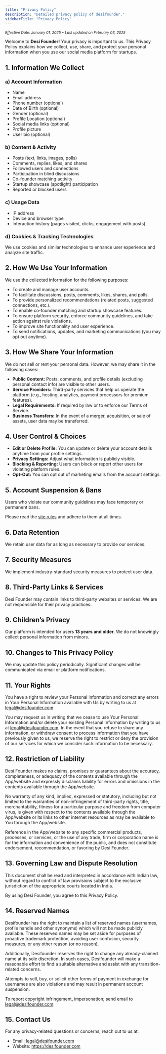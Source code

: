 ```yaml
---
title: "Privacy Policy"
description: "Detailed privacy policy of desifounder."
sidebarTitle: "Privacy Policy"
---
```


_<sub>Effective Date: January 01, 2025 • Last updated on February 03, 2025</sub>_

Welcome to **Desi Founder!** Your privacy is important to us. This Privacy Policy explains how we collect, use, share, and protect your personal information when you use our social media platform for startups.

## 1. Information We Collect

### a) Account Information

- Name
- Email address
- Phone number (optional)
- Date of Birth (optional)
- Gender (optional)
- Profile Location (optional)
- Social media links (optional)
- Profile picture
- User bio (optional)

### b) Content & Activity

- Posts (text, links, images, polls)
- Comments, replies, likes, and shares
- Followed users and connections
- Participation in blind discussions
- Co-founder matching activity
- Startup showcase (spotlight) participation
- Reported or blocked users

### c) Usage Data

- IP address
- Device and browser type
- Interaction history (pages visited, clicks, engagement with posts)

### d) Cookies & Tracking Technologies

We use cookies and similar technologies to enhance user experience and analyze site traffic.

## 2. How We Use Your Information

We use the collected information for the following purposes:

- To create and manage user accounts.
- To facilitate discussions, posts, comments, likes, shares, and polls.
- To provide personalized recommendations (related posts, suggested connections, etc.).
- To enable co-founder matching and startup showcase features.
- To ensure platform security, enforce community guidelines, and take action against rule violations.
- To improve site functionality and user experience.
- To send notifications, updates, and marketing communications (you may opt out anytime).

## 3. How We Share Your Information

We do not sell or rent your personal data. However, we may share it in the following cases:

- **Public Content:** Posts, comments, and profile details (excluding personal contact info) are visible to other users.
- **Service Providers:** Third-party services that help us operate the platform (e.g., hosting, analytics, payment processors for premium features).
- **Legal Requirements:** If required by law or to enforce our Terms of Service.
- **Business Transfers:** In the event of a merger, acquisition, or sale of assets, user data may be transferred.

## 4. User Control & Choices

- **Edit or Delete Profile:** You can update or delete your account details anytime from your profile settings.
- **Privacy Settings:** Adjust what information is publicly visible.
- **Blocking & Reporting:** Users can block or report other users for violating platform rules.
- **Opt-Out:** You can opt out of marketing emails from the account settings.

## 5. Account Suspension & Bans

Users who violate our community guidelines may face temporary or permanent bans.

Please read the [site rules](https://help.desifounder.com/Rules) and adhere to them at all times.

## 6. Data Retention

We retain user data for as long as necessary to provide our services.

## 7. Security Measures

We implement industry-standard security measures to protect user data.

## 8. Third-Party Links & Services

Desi Founder may contain links to third-party websites or services. We are not responsible for their privacy practices.

## 9. Children’s Privacy

Our platform is intended for users **13 years and older**. We do not knowingly collect personal information from minors.

## 10. Changes to This Privacy Policy

We may update this policy periodically. Significant changes will be communicated via email or platform notifications.

## 11. Your Rights

You have a right to review your Personal Information and correct any errors in Your Personal Information available with Us by writing to us at [legal@desifounder.com](mailto:legal@desifounder.com)

You may request us in writing that we cease to use Your Personal Information and/or delete your existing Personal Information by writing to us at [legal@desifounder.com](mailto:legal@desifounder.com). In the event that you refuse to share any information, or withdraw consent to process information that you have previously given to us, we reserve the right to restrict or deny the provision of our services for which we consider such information to be necessary.

## 12. Restriction of Liability

Desi Founder makes no claims, promises or guarantees about the accuracy, completeness, or adequacy of the contents available through the App/website and expressly disclaims liability for errors and omissions in the contents available through the App/website.

No warranty of any kind, implied, expressed or statutory, including but not limited to the warranties of non-infringement of third-party rights, title, merchantability, fitness for a particular purpose and freedom from computer virus, is given with respect to the contents available through the App/website or its links to other internet resources as may be available to You through the App/website.

Reference in the App/website to any specific commercial products, processes, or services, or the use of any trade, firm or corporation name is for the information and convenience of the public, and does not constitute endorsement, recommendation, or favoring by Desi Founder.

## 13. Governing Law and Dispute Resolution

This document shall be read and interpreted in accordance with Indian law, without regard to conflict of law provisions subject to the exclusive jurisdiction of the appropriate courts located in India.

By using Desi Founder, you agree to this Privacy Policy.

## 14. Reserved Names

Desifounder has the right to maintain a list of reserved names (usernames, profile handle and other synonyms) which will not be made publicly available. These reserved names may be set aside for purposes of proactive trademark protection, avoiding user confusion, security measures, or any other reason (or no reason).

Additionally, Desifounder reserves the right to change any already-claimed name at its sole discretion. In such cases, Desifounder will make a reasonable effort to find a suitable alternative and assist with any transition-related concerns.

Attempts to sell, buy, or solicit other forms of payment in exchange for usernames are also violations and may result in permanent account suspension.

To report copyright infringement, impersonation; send email to [legal@desifounder.com](mailto:legal@desifounder.com)

## 15. Contact Us

For any privacy-related questions or concerns, reach out to us at:

- Email: [legal@desifounder.com](mailto:legal@desifounder.com)
- Website: https://desifounder.com